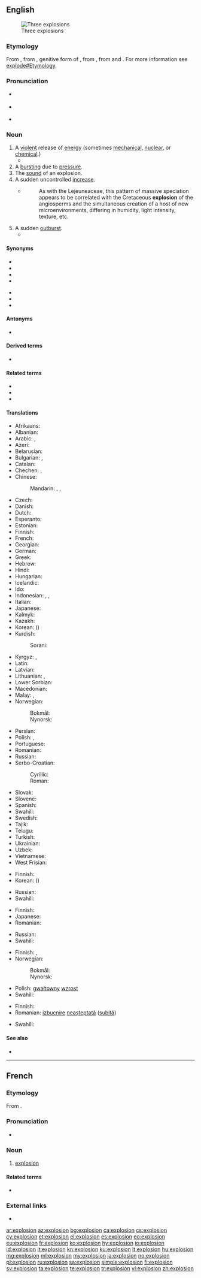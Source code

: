 {{also|Explosion|explosión}}
==English==
[[Image:Explosions.jpg|thumb|Three explosions]]

===Etymology===
From {{etyl|fr|en}} {{m|fr|explosion}}, from {{etyl|la|en}} {{m|la|explōsiōnis}}, genitive form of {{m|la|explōsio}}, from {{m|la|explōdo||I drive out by clapping}}, from {{m|la|ex-}} and {{m|la|plōdo||I clap or strike}}. For more information see [[explode#Etymology]].

===Pronunciation===
* {{a|RP}} {{IPA|/ɪkˈspləʊ.ʒən/|lang=en}}
* {{a|US}} {{IPA|/ɛkˈsploʊ.ʒən/|lang=en}}
* {{audio|en-us-explosion.ogg|Audio (US)|lang=en}}

===Noun===
{{en-noun}}

# A [[violent]] release of [[energy]] (sometimes [[mechanical]], [[nuclear]], or [[chemical]].)
#* {{quote-magazine|date=2013-06-21|author=[http://guardian.co.uk/profile/chico-harlan/ Chico Harlan]
|volume=189|issue=2|page=30|magazine={{w|The Guardian Weekly}}
|title=[http://www.guardian.co.uk/world/2013/jun/18/japan-solar-energy-fukushima-nuclear-renewable-abe Japan pockets the subsidy &hellip;]
|passage=Across Japan, technology companies and private investors are racing to install devices that until recently they had little interest in: solar panels. Massive solar parks are popping up as part of a rapid build-up that one developer likened to an "'''explosion'''."}}
# A [[burst]]ing due to [[pressure]].
# The [[sound]] of an explosion.
# A sudden uncontrolled [[increase]].
#* {{RQ:Schuster Hepaticae V|3-4}}
#*: As with the Lejeuneaceae, this pattern of massive speciation appears to be correlated with the Cretaceous '''explosion''' of the angiosperms and the simultaneous creation of a host of new microenvironments, differing in humidity, light intensity, texture, etc.
# A sudden [[outburst]].
#* {{quote-magazine|date=2013-08-10|volume=408|issue=8848|magazine={{w|The Economist}}
|title=[http://www.economist.com/news/leaders/21583277-worlds-biggest-polluter-going-green-it-needs-speed-up-transition-can-china Can China clean up fast enough?]
|passage=All this has led to an '''explosion''' of protest across China, including among a middle class that has discovered nimbyism. That worries the government, which fears that environmental activism could become the foundation for more general political opposition. It is therefore dealing with pollution in two ways—suppression and mitigation.}}

====Synonyms====
{{top2}}
* {{l|en|blast}}
* {{l|en|burst}}
* {{l|en|detonation}}
* {{l|en|eruption}}
{{mid2}}
* {{l|en|fulmination}}
* {{l|en|bang}}
* {{l|en|boom}}
{{bottom}}

====Antonyms====
* {{l|en|implosion}}

====Derived terms====
* {{l|en|Cambrian explosion}}

====Related terms====
* {{l|en|explode}}
* {{l|en|explosive}}
* {{l|en|principle of explosion}}

====Translations====
{{trans-top|violent release of energy}}
* Afrikaans: {{t|af|ontploffing}}
* Albanian: {{t+|sq|shpërthim|m}}
* Arabic: {{t|ar|اِنْفِجَار|m}}, {{t|ar|تَفْجِير|m}}
* Azeri: {{t|az|partlayış}}
* Belarusian: {{t|be|вы́бух|m}}
* Bulgarian: {{t+|bg|взрив|m|sc=Cyrl}}, {{t+|bg|експлозия|f|sc=Cyrl}}
* Catalan: {{t+|ca|explosió|f}}
* Chechen: {{t|ce|эккхийтар}}, {{l|ce|эккхар}}
* Chinese:
*: Mandarin: {{t+|cmn|爆炸|tr=bàozhà|sc=Hani}}, {{t+|cmn|爆發|sc=Hani}}, {{t+|cmn|爆发|tr=bàofā|sc=Hani}}
* Czech: {{t+|cs|výbuch|m}}
* Danish: {{t+|da|eksplosion|c}}
* Dutch: {{t+|nl|explosie}}
* Esperanto: {{t|eo|eksplodo}}
* Estonian: {{t+|et|plahvatus}}
* Finnish: {{t+|fi|räjähdys}}
* French: {{t+|fr|explosion|f}}
* Georgian: {{t|ka|აფეთქება|sc=Geor}}
* German: {{t+|de|Explosion|f}}
* Greek: {{t+|el|έκρηξη}}
* Hebrew: {{t+|he|פִּיצוּץ|m|tr=pitsúts}}
* Hindi: {{t+|hi|विस्फोट|m}}
* Hungarian: {{t+|hu|robbanás}}
* Icelandic: {{t-needed|is}}
* Ido: {{t+|io|explozo}}
* Indonesian: {{t+|id|ledakan}}, {{t+|id|letupan}}, {{t+|id|eksplosi}}
* Italian: {{t+|it|esplosione|f}}
* Japanese: {{t+|ja|爆発|tr=ばくはつ bakuhatsu|sc=Jpan}}
* Kalmyk: {{t|xal|хаһрлһн}}
* Kazakh: {{t|kk|қопарылыс}}
* Korean: {{t+|ko|폭발|sc=Kore}} ({{t+|ko|爆發|sc=Kore}})
* Kurdish:
*: Sorani: {{t+|ku|ته‌قاندن|tr=taqAndin|sc=ku-Arab}}
{{trans-mid}}
* Kyrgyz: {{t+|ky|жарылыш}}, {{t+|ky|жарылуу}}
* Latin: {{t|la|diruptio|m}}
* Latvian: {{t|lv|sprādziens|m}}
* Lithuanian: {{t|lt|sprogimas|m}}, {{t|lt|eksplozija|f}}
* Lower Sorbian: {{t|dsb|eksplozija|f}}
* Macedonian: {{t|mk|експлозија|f|tr=eksplozija|sc=Cyrl}}
* Malay: {{t|ms|letupan}}, {{t|ms|ledakan}}
* Norwegian:
*: Bokmål: {{t+|nb|eksplosjon|m}}
*: Nynorsk: {{t|nn|eksplosjon|m}}
* Persian: {{t+|fa|انفجار|tr=enfejâr}}
* Polish: {{t+|pl|wybuch|m}}, {{t+|pl|eksplozja|f}}
* Portuguese: {{t+|pt|explosão}}
* Romanian: {{t+|ro|explozie|f}}
* Russian: {{t+|ru|взрыв}}
* Serbo-Croatian:
*: Cyrillic: {{t|sh|експлозија|f}}
*: Roman: {{t+|sh|eksplozija|f}}
* Slovak: {{t|sk|výbuch|m}}
* Slovene: {{t|sl|eksplozija|f}}
* Spanish: {{t+|es|explosión|f}}
* Swahili: {{t+|sw|mlipuko}}
* Swedish: {{t+|sv|explosion|c}}
* Tajik: {{t|tg|таркиш}}
* Telugu: {{t+|te|పేలుడు}}
* Turkish: {{t+|tr|patlama}}
* Ukrainian: {{t|uk|ви́бух|m}}
* Uzbek: {{t+|uz|portlash}}
* Vietnamese: {{t+|vi|nổ}}
* West Frisian: {{t|fy|ûntploffing|n}}
{{trans-bottom}}

{{trans-top|bursting due to pressure}}
* Finnish: {{t+|fi|räjähdys}}
* Korean: {{t+|ko|폭발|sc=Kore}} ({{t+|ko|爆發|sc=Kore}})
{{trans-mid}}
* Russian: {{t+|ru|взрыв}}
* Swahili: {{t+|sw|mlipuko}}
{{trans-bottom}}

{{trans-top|sound of an explosion}}
* Finnish: {{t+|fi|räjähdys}}
* Japanese: {{t|ja|爆発音|tr=ばくはつおん bakuhatsuon|sc=Jpan}}
* Romanian: {{t+|ro|detunătură}}
{{trans-mid}}
* Russian: {{t+|ru|взрыв}}
* Swahili: {{t+|sw|mlipuko}}
{{trans-bottom}}

{{trans-top|sudden increase}}
* Finnish: {{t+|fi|räjähdys}}, {{t+|fi|räjähtäminen}}
* Norwegian:
*: Bokmål: {{t+|nb|eksplosjon|m}}
*: Nynorsk: {{t|nn|eksplosjon|m}}
{{trans-mid}}
* Polish: [[gwałtowny]] [[wzrost]]
* Swahili: {{t+|sw|mlipuko}}
{{trans-bottom}}

{{trans-top|sudden outburst}}
* Finnish: {{t+|fi|räjähdys}}
* Romanian: [[izbucnire]] [[neașteptat]]ă ([[subit]]ă) {{g|f}}
{{trans-mid}}
* Swahili: {{t+|sw|mlipuko}}
{{trans-bottom}}

====See also====
* {{projectlink|wikipedia}}

----

==French==

===Etymology===
From {{etyl|la|fr}} {{m|la|explosiō}}.

===Pronunciation===
* {{IPA|/ɛk.splo.zjɔ̃/|lang=fr}}

===Noun===
{{fr-noun|f}}

# [[#English|explosion]]

====Related terms====
* {{l|fr|exploser}}

===External links===
* {{R:TLFi}}

[[ar:explosion]]
[[az:explosion]]
[[bg:explosion]]
[[ca:explosion]]
[[cs:explosion]]
[[cy:explosion]]
[[et:explosion]]
[[el:explosion]]
[[es:explosion]]
[[eo:explosion]]
[[eu:explosion]]
[[fr:explosion]]
[[ko:explosion]]
[[hy:explosion]]
[[io:explosion]]
[[id:explosion]]
[[it:explosion]]
[[kn:explosion]]
[[ku:explosion]]
[[lt:explosion]]
[[hu:explosion]]
[[mg:explosion]]
[[ml:explosion]]
[[my:explosion]]
[[ja:explosion]]
[[no:explosion]]
[[pl:explosion]]
[[ru:explosion]]
[[sa:explosion]]
[[simple:explosion]]
[[fi:explosion]]
[[sv:explosion]]
[[ta:explosion]]
[[te:explosion]]
[[tr:explosion]]
[[vi:explosion]]
[[zh:explosion]]